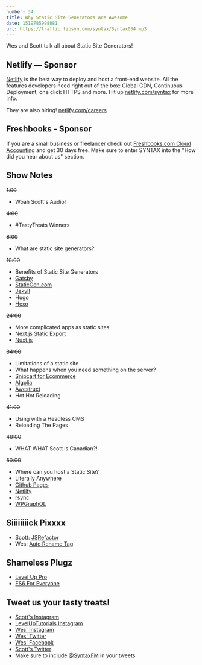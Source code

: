 ```yaml
---
number: 34
title: Why Static Site Generators are Awesome
date: 1519785998881
url: https://traffic.libsyn.com/syntax/Syntax034.mp3
---
```


Wes and Scott talk all about Static Site Generators!

## Netlify — Sponsor

[Netlify](https://netlify.com/syntax) is the best way to deploy and host a front-end website. All the features developers need right out of the box: Global CDN, Continuous Deployment, one click HTTPS and more. Hit up [netlify.com/syntax](https://netlify.com/syntax) for more info.

They are also hiring! [netlify.com/careers](https://netlify.com/careers)


## Freshbooks - Sponsor

If you are a small business or freelancer check out [Freshbooks.com Cloud Accounting](https://freshbooks.com/syntax) and get 30 days free. Make sure to enter SYNTAX into the "How did you hear about us" section.


## Show Notes

~~1:00~~

* Woah Scott's Audio!

~~4:00~~

* #TastyTreats Winners

~~8:00~~

* What are static site generators?

~~10:00~~

* Benefits of Static Site Generators
* [Gatsby](https://www.gatsbyjs.org/)
* [StaticGen.com](https://www.staticgen.com/)
* [Jekyll](https://www.staticgen.com/jekyll)
* [Hugo](https://www.staticgen.com/hugo)
* [Hexo](https://www.staticgen.com/hexo)

~~24:00~~

* More complicated apps as static sites
* [Next.js Static Export](https://github.com/zeit/next.js#static-html-export)
* [Nuxt.js](https://nuxtjs.org/)

~~34:00~~

* Limitations of a static site
* What happens when you need something on the server?
* [Snipcart for Ecommerce](https://snipcart.com/syntax)
* [Algolia](https://www.algolia.com/)
* [Awestruct](http://awestruct.org/)
* Hot Hot Reloading

~~41:00~~

* Using with a Headless CMS
* Reloading The Pages

~~48:00~~

* WHAT WHAT Scott is Canadian?!

~~50:00~~

* Where can you host a Static Site?
* Literally Anywhere
* [Github Pages](https://pages.github.com/)
* [Netlify](https://netlify.com/syntax)
* [rsync](https://en.wikipedia.org/wiki/Rsync)
* [WPGraphQL](https://github.com/wp-graphql/wp-graphql)


## Siiiiiiiick Pixxxx
* Scott: [JSRefactor](https://marketplace.visualstudio.com/items?itemName=cmstead.jsrefactor)
* Wes: [Auto Rename Tag](https://marketplace.visualstudio.com/items?itemName=formulahendry.auto-rename-tag)


## Shameless Plugz
* [Level Up Pro](https://LevelUpTutorials.com/pro)
* [ES6 For Everyone](https://ES6.io)

## Tweet us your tasty treats!

* [Scott's Instagram](https://www.instagram.com/stolinski/)
* [LevelUpTutorials Instagram](https://www.instagram.com/LevelUpTutorials/)
* [Wes' Instagram](https://www.instagram.com/wesbos/)
* [Wes' Twitter](https://twitter.com/wesbos)
* [Wes' Facebook](https://www.facebook.com/wesbos.developer)
* [Scott's Twitter](https://twitter.com/stolinski)
* Make sure to include [@SyntaxFM](https://twitter.com/SyntaxFM) in your tweets
